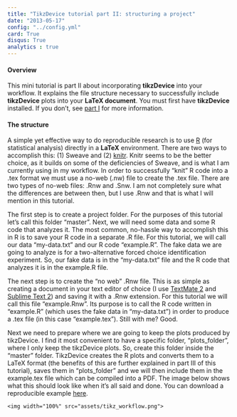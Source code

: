 ```yaml
---
title: "TikzDevice tutorial part II: structuring a project"
date: "2013-05-17"
config: "../config.yml"
card: True
disqus: True
analytics : true
---
```



#### Overview

This mini tutorial is part II about incorporating __tikzDevice__ into your workflow. It explains the file structure necessary to successfully include __tikzDevice__ plots into your __LaTeX document__. You must first have __tikzDevice__ installed. If you don't, see [part I][part I] for more information.

#### The structure

A simple yet effective way to do reproducible research is to use [R][R] (for statistical analysis) directly in a __LaTeX__ environment. There are two ways to accomplish this: (1) Sweave and (2) [knitr][knitr]. Knitr seems to be the better choice, as it builds on some of the deficiencies of Sweave, and is what I am currently using in my workflow. In order to successfully "knit" R code into a .tex format we must use a no-web (.nw) file to create the .tex file. There are two types of no-web files: .Rnw and .Snw. I am not completely sure what the differences are between then, but I use .Rnw and that is what I will mention in this tutorial.

The first step is to create a project folder. For the purposes of this tutorial let's call this folder "master". Next, we will need some data and some R code that analyzes it. The most common, no-hassle way to accomplish this in R is to save your R code in a separate .R file. For this tutorial, we will call our data "my-data.txt" and our R code "example.R". The fake data we are going to analyze is for a two-alternative forced choice identification experiment. So, our fake data is in the "my-data.txt" file and the R code that analyzes it is in the example.R file.

The next step is to create the "no web" .Rnw file. This is as simple as creating a document in your text editor of choice (I use [TextMate 2][tm2] and [Sublime Text 2][st2]) and saving it with a .Rnw extension. For this tutorial we will call this file "example.Rnw". Its purpose is to call the R code written in "example.R" (which uses the fake data in "my-data.txt") in order to produce a .tex file (in this case "example.tex"). Still with me? Good.

Next we need to prepare where we are going to keep the plots produced by tikzDevice. I find it most convenient to have a specific folder, "plots\_folder", where I only keep the tikzDevice plots. So, create this folder inside the "master" folder. TikzDevice creates the R plots and converts them to a LaTeX format (the benefits of this are further explained in part III of this tutorial), saves them in "plots\_folder" and we will then include them in the example.tex file which can be compiled into a PDF. The image below shows what this should look like when it's all said and done. You can download a reproducible example [here][master.zip].

<div aligh="center">
	<img width="100%" src="assets/tikz_workflow.png">
</div>


[part I]: /r/latex/2013/05/11/install-tikz-tut.html
[R]: http://www.r-project.org
[knitr]: http://yihui.name/knitr/
[tm2]: https://github.com/textmate/textmate
[st2]: http://www.sublimetext.com
[master.zip]: http://jvcasill.github.io/assets/files/master.zip

